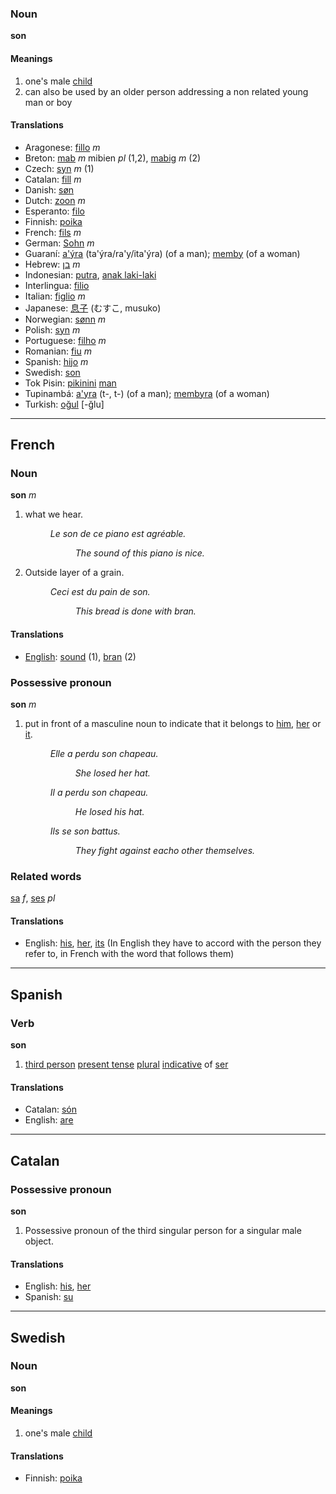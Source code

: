 === Noun===
'''son'''

====Meanings====

#one's male [[child]]
#can also be used by an older person addressing a non related young man or boy

====Translations====
*Aragonese: [[fillo]] ''m''
*Breton: [[mab]] ''m'' mibien ''pl'' (1,2), [[mabig]] ''m'' (2)
*Czech: [[syn]] ''m'' (1)
*Catalan: [[fill]] ''m''
*Danish: [[søn]]
*Dutch: [[zoon]] ''m''
*Esperanto: [[filo]]
*Finnish: [[poika]]
*French: [[fils]] ''m''
*German: [[Sohn]] ''m''
*Guaraní: [[a'ýra]] (ta'ýra/ra'y/ita'ýra) (of a man); [[memby]] (of a woman)
*Hebrew: [[בן]] ''m''
*Indonesian: [[putra]], [[anak laki-laki]]
*Interlingua: [[filio]]
*Italian: [[figlio]] ''m''
*Japanese: [[息子]] (むすこ, musuko)
*Norwegian: [[sønn]] ''m''
*Polish: [[syn]] ''m''
*Portuguese: [[filho]] ''m''
*Romanian: [[fiu]] ''m''
*Spanish: [[hijo]] ''m''
*Swedish: [[son]]
*Tok Pisin: [[pikinini]] [[man]]
*Tupinambá: [[a'yra]] (t-, t-) (of a man); [[membyra]] (of a woman)
*Turkish: [[oğul]] [-ğlu]

----

==French==
=== Noun ===
'''son''' ''m''

#what we hear.
#:''Le son de ce piano est agréable.''
#::''The sound of this piano is nice.''
#Outside layer of a grain.
#:''Ceci est du pain de son.''
#::''This bread is done with bran.''

====Translations====
*[[English]]: [[sound]] (1), [[bran]] (2)

=== Possessive pronoun ===
'''son''' ''m''

# put in front of a masculine noun to indicate that it belongs to [[him]], [[her]] or [[it]].
#:''Elle a perdu son chapeau.''
#::''She losed her hat.''
#:''Il a perdu son chapeau.''
#::''He losed his hat.''
#:''Ils se son battus.''
#:: ''They fight against eacho other themselves.''

===Related words===
[[sa]] ''f'', 
[[ses]] ''pl''

====Translations====
*English: [[his]], [[her]], [[its]] (In English they have to accord with the person they refer to, in French with the word that follows them)

----
==Spanish==
===Verb===
'''son'''

#[[third person]] [[present tense]] [[plural]] [[indicative]] of [[ser]]

====Translations====
*Catalan: [[són]]
*English: [[are]]

----

==Catalan==
===Possessive pronoun===
'''son'''

#Possessive pronoun of the third singular person for a singular male object.

====Translations====
*English: [[his]], [[her]]
*Spanish: [[su]]

----

==Swedish==

=== Noun===
'''son'''

====Meanings====

#one's male [[child]]

====Translations====

*Finnish: [[poika]]